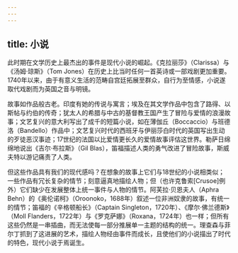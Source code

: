 ```yaml
---
---
---
```

title: 小说
---




此时期在文学历史上最杰出的事件是现代小说的崛起。《克拉丽莎》（Clarissa）与《汤姆·琼斯》（Tom Jones）在历史上比当时任何一首英诗或一部戏剧更加重要。1740年以来，由于有意义生活的范畴自宫廷拓展至群众，自行为至情感，小说遂取代戏剧而为英国之音与明镜。

故事如作品般古老。印度有她的传说与寓言；埃及在其文学作品中包含了路得、以斯帖与约伯的传奇；犹太人的希腊与中古的基督教王国产生了冒险与爱情的浪漫故事；文艺复兴的意大利写出了成千的短篇小说，如在薄伽丘（Boccaccio）与班德洛（Bandello）作品中；文艺复兴时代的西班牙与伊丽莎白时代的英国写出生动的歹徒恶汉事迹；17世纪的法国以比爱情更长久的爱情故事评估这世界。勒萨日绵绵地说出《吉尔·布拉斯》（Gil Blas），笛福描述人类的勇气改进了冒险故事，斯威夫特以游记痛责了人类。

但这些作品具有我们的现代感吗？在想象的故事上它们与18世纪的小说相类似；一些作品有冗长复杂的情节；刻意逼真地描绘人物；但（也许克鲁索[Crusoe]例外）它们缺少在发展整体上统一事件与人物的情节。阿芙拉·贝恩夫人（Aphra Behn）的《奥伦诺柯》（Oroonoko，1688年）叙述一位非洲奴隶的故事，有统一的情节；笛福的《辛格顿船长》（Captain Singleton，1720年）、《摩尔·佛兰德斯》（Moll Flanders，1722年）与《罗克萨娜》（Roxana，1724年）也一样；但所有这些仍然是一串插曲，而无法使每一部分推展单一主题的结构的统一。理查森与菲尔丁抓到了这进展的艺术，描绘人物经由事件而成长，且使他们的小说描出了时代的特色，现代小说于焉诞生。